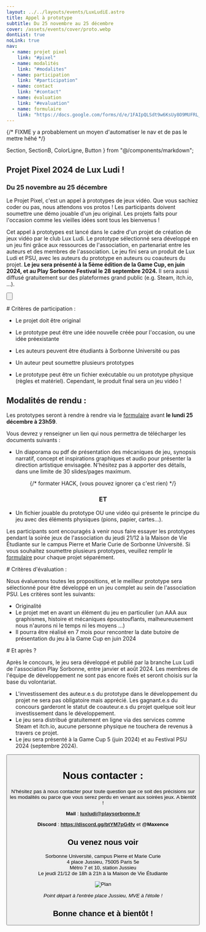 ```yaml
---
layout: ../../layouts/events/LuxLudiE.astro
title: Appel à prototype
subtitle: Du 25 novembre au 25 décembre
cover: /assets/events/cover/proto.webp
dontList: true
noLink: true
nav:
  - name: projet pixel
    link: "#pixel"
  - name: modalités
    link: "#modalites"
  - name: participation
    link: "#participation"
  - name: contact
    link: "#contact"
  - name: évaluation
    link: "#evaluation"
  - name: formulaire
    link: "https://docs.google.com/forms/d/e/1FAIpQLSdt9w6KsUy8O9MUFRL_fMB930OxsCBi7YLjBlATiU5pihKSmw/viewform?usp=sf_link"
---
```


{/* FIXME y a probablement un moyen d'automatiser le nav et de pas le mettre héhé */}

  Section,
  SectionB,
  ColorLigne,
  Button
} from "@/components/markdown";

<Section id="pixel">

# Projet Pixel 2024 de Lux Ludi !

### Du 25 novembre au 25 décembre

<ColorLigne />

Le Projet Pixel, c'est un appel à prototypes de jeux vidéo. Que vous sachiez coder ou pas, nous attendons vos protos ! Les participants doivent soumettre une démo jouable d'un jeu original. Les projets faits pour l'occasion comme les vieilles idées sont tous les bienvenus !

Cet appel à prototypes est lancé dans le cadre d'un projet de création de jeux vidéo par le club Lux Ludi. Le prototype sélectionné sera développé en un jeu fini grâce aux ressources de l'association, en partenariat entre les auteurs et des membres de l'association. Le jeu fini sera un produit de Lux Ludi et PSU, avec les auteurs du prototype en auteurs ou coauteurs du projet. **Le jeu sera présenté à la 5ème édition de la Game Cup, en juin 2024, et au Play Sorbonne Festival le 28 septembre 2024.** Il sera aussi diffusé gratuitement sur des plateformes grand public (e.g. Steam, itch.io, …).

<Button
  link="https://docs.google.com/forms/d/e/1FAIpQLSdt9w6KsUy8O9MUFRL_fMB930OxsCBi7YLjBlATiU5pihKSmw/viewform?usp=sf_link"
  text="Formulaire de soumission !"
  paddingTop="20px"
/>

</Section>

<SectionB id="participation">
# Critères de participation :

<ColorLigne />

- Le projet doit être original

- Le prototype peut être une idée nouvelle créée pour l'occasion, ou une idée préexistante

- Les auteurs peuvent être étudiants à Sorbonne Université ou pas

- Un auteur peut soumettre plusieurs prototypes

- Le prototype peut être un fichier exécutable ou un prototype physique (règles et matériel). Cependant, le produit final sera un jeu vidéo !

</SectionB>

<Section id="modalites">

# Modalités de rendu :

<ColorLigne />

Les prototypes seront à rendre à rendre via le [formulaire][formulaire] avant **le lundi 25 décembre à 23h59**.

Vous devrez y renseigner un lien qui nous permettra de télécharger les documents suivants :

- Un diaporama ou pdf de présentation des mécaniques de jeu, synopsis narratif, concept et inspirations graphiques et audio pour présenter la direction artistique envisagée. N'hésitez pas à apporter des détails, dans une limite de 30 slides/pages maximum.

<center>

{/* formater HACK, (vous pouvez ignorer ça c'est rien) */}

### ET

</center>

- Un fichier jouable du prototype OU une vidéo qui présente le principe du jeu avec des éléments physiques (pions, papier, cartes…).

Les participants sont encouragés à venir nous faire essayer les prototypes pendant la soirée jeux de l'association du jeudi 21/12 à la Maison de Vie Étudiante sur le campus Pierre et Marie Curie de Sorbonne Université. Si vous souhaitez soumettre plusieurs prototypes, veuillez remplir le [formulaire][formulaire] pour chaque projet séparément.

</Section>

<SectionB id="evaluation">
# Critères d'évaluation :

<ColorLigne />

Nous évaluerons toutes les propositions, et le meilleur prototype sera sélectionné pour être développé en un jeu complet au sein de l'association PSU. Les critères sont les suivants:

- Originalité
- Le projet met en avant un élément du jeu en particulier (un AAA aux graphismes, histoire et mécaniques époustouflants, malheureusement nous n'aurons ni le temps ni les moyens …)
- Il pourra être réalisé en 7 mois pour rencontrer la date butoire de présentation du jeu à la Game Cup en juin 2024

</SectionB>

<Section id="et_apres">
# Et après ?

<ColorLigne />

Après le concours, le jeu sera développé et publié par la branche Lux Ludi de l'association Play Sorbonne, entre janvier et août 2024. Les membres de l'équipe de développement ne sont pas encore fixés et seront choisis sur la base du volontariat.

- L'investissement des auteur.e.s du prototype dans le développement du projet ne sera pas obligatoire mais apprécié. Les gagnant.e.s du concours garderont le statut de coauteur.e.s du projet quelque soit leur investissement dans le développement. 
- Le jeu sera distribué gratuitement en ligne via des services comme Steam et itch.io, aucune personne physique ne touchera de revenus à travers ce projet.
- Le jeu sera présenté à la Game Cup 5 (juin 2024) et au Festival PSU 2024 (septembre 2024).

</Section>

<Button
  link="https://docs.google.com/forms/d/e/1FAIpQLSdt9w6KsUy8O9MUFRL_fMB930OxsCBi7YLjBlATiU5pihKSmw/viewform?usp=sf_link"
  text="Formulaire de soumission !"
  paddingBottom="30px"
/>

<SectionB id="contact">

# Nous contacter :

<ColorLigne />

N'hésitez pas à nous contacter pour toute question que ce soit des précisions sur les modalités ou parce que vous serez perdu en venant aux soirées jeux. A bientôt !

**Mail** : **luxludi@playsorbonne.fr**

**Discord** : **https://discord.gg/btYM7pG4fv** et **@Maxence**

## Ou venez nous voir

Sorbonne Université, campus Pierre et Marie Curie  
4 place Jussieu, 75005 Paris 5e  
Métro 7 et 10, station Jussieu  
Le jeudi 21/12 de 18h à 21h à la Maison de Vie Étudiante

![Plan](/super_carte.png)

<center>

_Point départ à l'entrée place Jussieu, MVE à l'étoile !_

</center>


## Bonne chance et à bientôt !

</SectionB>


[formulaire]: https://docs.google.com/forms/d/e/1FAIpQLSdt9w6KsUy8O9MUFRL_fMB930OxsCBi7YLjBlATiU5pihKSmw/viewform?usp=sf_link
